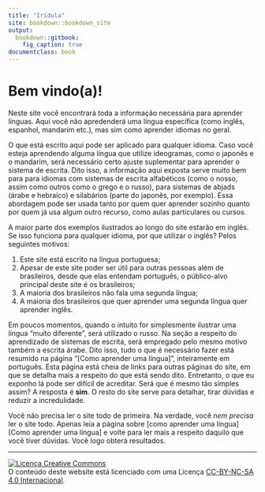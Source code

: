```yaml
---
title: "Irídula"
site: bookdown::bookdown_site
output: 
  bookdown::gitbook:
    fig_caption: true
documentclass: book
---
```


# Bem vindo(a)!

Neste site você encontrará toda a informação necessária para aprender línguas. Aqui você não apredenderá uma língua específica (como inglês, espanhol, mandarim etc.), mas sim como aprender idiomas no geral. 

O que está escrito aqui pode ser aplicado para qualquer idioma. Caso você esteja aprendendo alguma língua que utilize ideogramas, como o japonês e o mandarim, será necessário certo ajuste suplementar para aprender o sistema de escrita. Dito isso, a informação aqui exposta serve muito bem para para idiomas com sistemas de escrita alfabéticos (como o nosso, assim como outros como o grego e o russo), para sistemas de abjads (árabe e hebraico) e silabários (parte do japonês, por exemplo). Essa abordagem pode ser usada tanto por quem quer aprender sozinho quanto por quem já usa algum outro recurso, como aulas particulares ou cursos.

A maior parte dos exemplos ilustrados ao longo do site estarão em inglês. Se isso funciona para qualquer idioma, por que utilizar o inglês? Pelos seguintes motivos:

1. Este site está escrito na língua portuguesa; 
2. Apesar de este site poder ser útil para outras pessoas além de brasileiros, desde que elas entendam português, o público-alvo principal deste site é os brasileiros;
3. A maioria dos brasileiros não fala uma segunda língua;
4. A maioria dos brasileiros que quer aprender uma segunda língua quer aprender inglês.

Em poucos momentos, quando o intuito for simplesmente ilustrar uma língua "muito diferente", será utilizado o russo. Na seção a respeito do aprendizado de sistemas de escrita, será empregado pelo mesmo motivo também a escrita árabe. Dito isso, tudo o que é necessário fazer está resumido na página "[Como aprender uma língua]", inteiramente em português. Esta página está cheia de links para outras páginas do site, em que se detalha mais a respeito do que está sendo dito. Entretanto, o que eu exponho lá pode ser difícil de acreditar. Será que é mesmo tão simples assim? A resposta é **sim**. O resto do site serve para detalhar, tirar dúvidas e reduzir a incredulidade. 

Você não precisa ler o site todo de primeira. Na verdade, você _nem precisa_ ler o site todo. Apenas leia a página sobre [como aprender uma língua][Como aprender uma língua] e volte para ler mais a respeito daquilo que você tiver dúvidas. Você logo obterá resultados.

---

<a rel="license" href="http://creativecommons.org/licenses/by-nc-sa/4.0/"><img alt="Licença Creative Commons" style="border-width:0" src="https://i.creativecommons.org/l/by-nc-sa/4.0/88x31.png" /></a><br />O conteúdo deste website está licenciado com uma Licença <a rel="license" href="http://creativecommons.org/licenses/by-nc-sa/4.0/">CC-BY-NC-SA 4.0 Internacional</a>.
